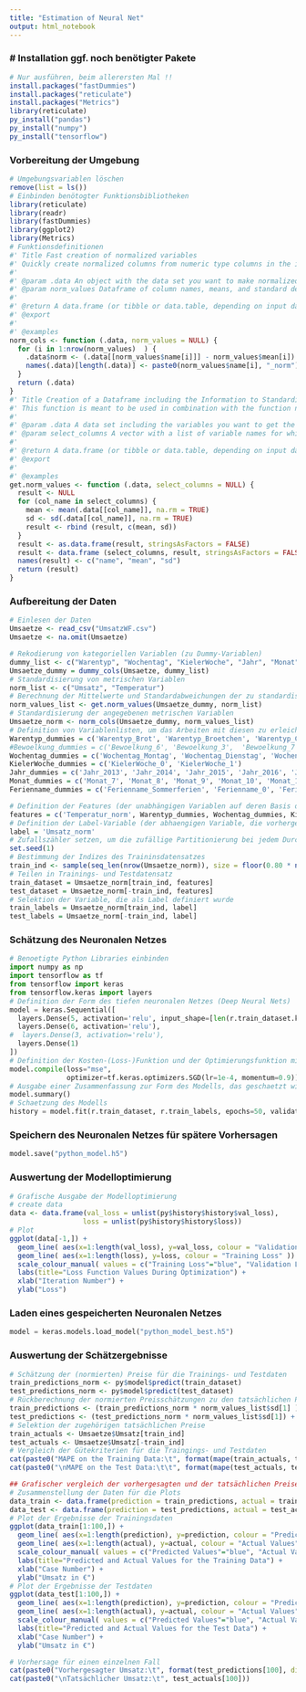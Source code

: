 ---
title: "Estimation of Neural Net"
output: html_notebook
---

### # Installation ggf. noch benötigter Pakete ###
```{r}
# Nur ausführen, beim allerersten Mal !!
install.packages("fastDummies")
install.packages("reticulate")
install.packages("Metrics")
library(reticulate)
py_install("pandas")
py_install("numpy")
py_install("tensorflow")
```


### Vorbereitung der Umgebung ###
```{r}
# Umgebungsvariablen löschen
remove(list = ls())
# Einbinden benötogter Funktionsbibliotheken
library(reticulate)
library(readr)
library(fastDummies)
library(ggplot2)
library(Metrics)
# Funktionsdefinitionen
#' Title Fast creation of normalized variables
#' Quickly create normalized columns from numeric type columns in the inputted data. This function is useful for statistical analysis when you want normalized columns rather than the actual columns.
#'
#' @param .data An object with the data set you want to make normalized columns from.
#' @param norm_values Dataframe of column names, means, and standard deviations that is used to create corresponding normalized variables from.
#'
#' @return A data.frame (or tibble or data.table, depending on input data type) with same number of rows as inputted data and original columns plus the newly created normalized. columns.
#' @export
#'
#' @examples
norm_cols <- function (.data, norm_values = NULL) {
  for (i in 1:nrow(norm_values)  ) {
    .data$norm <- (.data[[norm_values$name[i]]] - norm_values$mean[i]) / norm_values$sd[i]
    names(.data)[length(.data)] <- paste0(norm_values$name[i], "_norm")
  }
  return (.data)
}
#' Title Creation of a Dataframe including the Information to Standardize Variables
#' This function is meant to be used in combination with the function norm_cols
#'
#' @param .data A data set including the variables you want to get the means and standard deviations from.
#' @param select_columns A vector with a list of variable names for which you want to get the means and standard deviations from.
#'
#' @return A data.frame (or tibble or data.table, depending on input data type) including the names, means, and standard deviations of the variables included in the select_columns argument.
#' @export
#'
#' @examples
get.norm_values <- function (.data, select_columns = NULL) {
  result <- NULL
  for (col_name in select_columns) {
    mean <- mean(.data[[col_name]], na.rm = TRUE)
    sd <- sd(.data[[col_name]], na.rm = TRUE)
    result <- rbind (result, c(mean, sd))
  }
  result <- as.data.frame(result, stringsAsFactors = FALSE)
  result <- data.frame (select_columns, result, stringsAsFactors = FALSE)
  names(result) <- c("name", "mean", "sd")
  return (result)
}
```


### Aufbereitung der Daten ###
```{r}
# Einlesen der Daten
Umsaetze <- read_csv("UmsatzWF.csv")
Umsaetze <- na.omit(Umsaetze)
```

```{r}
# Rekodierung von kategoriellen Variablen (zu Dummy-Variablen)
dummy_list <- c("Warentyp", "Wochentag", "KielerWoche", "Jahr", "Monat", "Ferienname")
Umsaetze_dummy = dummy_cols(Umsaetze, dummy_list)
# Standardisierung von metrischen Variablen
norm_list <- c("Umsatz", "Temperatur")
# Berechnung der Mittelwerte und Standardabweichungen der zu standardisierenden Variablen
norm_values_list <- get.norm_values(Umsaetze_dummy, norm_list)
# Standardisierung der angegebenen metrischen Variablen
Umsaetze_norm <- norm_cols(Umsaetze_dummy, norm_values_list)
# Definition von Variablenlisten, um das Arbeiten mit diesen zu erleichtern
Warentyp_dummies = c('Warentyp_Brot', 'Warentyp_Broetchen', 'Warentyp_Croissant', 'Warentyp_Konditorei', 'Warentyp_Kuchen')
#Bewoelkung_dummies = c('Bewoelkung_6', 'Bewoelkung_3',  'Bewoelkung_7', 'Bewoelkung_5', 'Bewoelkung_0', 'Bewoelkung_2', 'Bewoelkung_1', 'Bewoelkung_4', 'Bewoelkung_8')
Wochentag_dummies = c('Wochentag_Montag', 'Wochentag_Dienstag', 'Wochentag_Mittwoch', 'Wochentag_Donnerstag', 'Wochentag_Freitag', 'Wochentag_Samstag','Wochentag_Sonntag')
KielerWoche_dummies = c('KielerWoche_0', 'KielerWoche_1')
Jahr_dummies = c('Jahr_2013', 'Jahr_2014', 'Jahr_2015', 'Jahr_2016', 'Jahr_2017', 'Jahr_2018', 'Jahr_2019')
Monat_dummies = c('Monat_7', 'Monat_8', 'Monat_9', 'Monat_10', 'Monat_11', 'Monat_12', 'Monat_1', 'Monat_2', 'Monat_3', 'Monat_4', 'Monat_5', 'Monat_6')
Ferienname_dummies = c('Ferienname_Sommerferien', 'Ferienname_0', 'Ferienname_Herbstferien', 'Ferienname_Winterferien', 'Ferienname_Osterferien')

# Definition der Features (der unabhängigen Variablen auf deren Basis die Vorhersagen erzeugt werden sollen)
features = c('Temperatur_norm', Warentyp_dummies, Wochentag_dummies, KielerWoche_dummies, Jahr_dummies, Monat_dummies, Ferienname_dummies)
# Definition der Label-Variable (der abhaengigen Variable, die vorhergesagt werden soll) sowie
label = 'Umsatz_norm'
# Zufallszähler setzen, um die zufällige Partitionierung bei jedem Durchlauf gleich zu halten
set.seed(1)
# Bestimmung der Indizes des Traininsdatensatzes
train_ind <- sample(seq_len(nrow(Umsaetze_norm)), size = floor(0.80 * nrow(Umsaetze_norm)))
# Teilen in Trainings- und Testdatensatz
train_dataset = Umsaetze_norm[train_ind, features]
test_dataset = Umsaetze_norm[-train_ind, features]
# Selektion der Variable, die als Label definiert wurde
train_labels = Umsaetze_norm[train_ind, label]
test_labels = Umsaetze_norm[-train_ind, label]
```


### Schätzung des Neuronalen Netzes
```{python}
# Benoetigte Python Libraries einbinden
import numpy as np
import tensorflow as tf
from tensorflow import keras
from tensorflow.keras import layers
# Definition der Form des tiefen neuronalen Netzes (Deep Neural Nets)
model = keras.Sequential([
  layers.Dense(5, activation='relu', input_shape=[len(r.train_dataset.keys())]),
  layers.Dense(6, activation='relu'),
#  layers.Dense(3, activation='relu'),
  layers.Dense(1)
])
# Definition der Kosten-(Loss-)Funktion und der Optimierungsfunktion mit seinen Hyperparametern
model.compile(loss="mse",
              optimizer=tf.keras.optimizers.SGD(lr=1e-4, momentum=0.9))
# Ausgabe einer Zusammenfassung zur Form des Modells, das geschaetzt wird (nicht notwendig)
model.summary()
# Schaetzung des Modells
history = model.fit(r.train_dataset, r.train_labels, epochs=50, validation_split = 0.1, verbose=2)
```


### Speichern des Neuronalen Netzes für spätere Vorhersagen ###
```{python}
model.save("python_model.h5")
```


### Auswertung der Modelloptimierung ###
```{r}
# Grafische Ausgabe der Modelloptimierung
# create data
data <- data.frame(val_loss = unlist(py$history$history$val_loss),
                  loss = unlist(py$history$history$loss))
# Plot
ggplot(data[-1,]) +
  geom_line( aes(x=1:length(val_loss), y=val_loss, colour = "Validation Loss" )) +
  geom_line( aes(x=1:length(loss), y=loss, colour = "Training Loss" )) +
  scale_colour_manual( values = c("Training Loss"="blue", "Validation Loss"="red") ) +
  labs(title="Loss Function Values During Optimization") +
  xlab("Iteration Number") +
  ylab("Loss") 
```


### Laden eines gespeicherten Neuronalen Netzes ###
```{python}
model = keras.models.load_model("python_model_best.h5")
```


### Auswertung der Schätzergebnisse ###
```{r}
# Schätzung der (normierten) Preise für die Trainings- und Testdaten
train_predictions_norm <- py$model$predict(train_dataset)
test_predictions_norm <- py$model$predict(test_dataset)
# Rückberechnung der normierten Preisschätzungen zu den tatsächlichen Preisschätzungen bzw. Preisen
train_predictions <- (train_predictions_norm * norm_values_list$sd[1] ) + norm_values_list$mean[1]
test_predictions <- (test_predictions_norm * norm_values_list$sd[1]) + norm_values_list$mean[1]
# Selektion der zugehörigen tatsächlichen Preise
train_actuals <- Umsaetze$Umsatz[train_ind]
test_actuals <- Umsaetze$Umsatz[-train_ind]
# Vergleich der Gütekriterien für die Traingings- und Testdaten
cat(paste0("MAPE on the Training Data:\t", format(mape(train_actuals, train_predictions)*100, digits=3, nsmall=2)))
cat(paste0("\nMAPE on the Test Data:\t\t", format(mape(test_actuals, test_predictions)*100, digits=3, nsmall=2)))
```

```{r}
## Grafischer vergleich der vorhergesagten und der tatsächlichen Preise für die Trainings- und Testdaten
# Zusammenstellung der Daten für die Plots
data_train <- data.frame(prediction = train_predictions, actual = train_actuals)
data_test <- data.frame(prediction = test_predictions, actual = test_actuals)
# Plot der Ergebnisse der Trainingsdaten
ggplot(data_train[1:100,]) +
  geom_line( aes(x=1:length(prediction), y=prediction, colour = "Predicted Values" )) +
  geom_line( aes(x=1:length(actual), y=actual, colour = "Actual Values" )) +
  scale_colour_manual( values = c("Predicted Values"="blue", "Actual Values"="red") ) +
  labs(title="Predicted and Actual Values for the Training Data") +
  xlab("Case Number") +
  ylab("Umsatz in €") 
# Plot der Ergebnisse der Testdaten
ggplot(data_test[1:100,]) +
  geom_line( aes(x=1:length(prediction), y=prediction, colour = "Predicted Values" )) +
  geom_line( aes(x=1:length(actual), y=actual, colour = "Actual Values" )) +
  scale_colour_manual( values = c("Predicted Values"="blue", "Actual Values"="red") ) +
  labs(title="Predicted and Actual Values for the Test Data") +
  xlab("Case Number") +
  ylab("Umsatz in €") 
```

```{r}
# Vorhersage für einen einzelnen Fall
cat(paste0("Vorhergesagter Umsatz:\t", format(test_predictions[100], digits=2, nsmall =0)))
cat(paste0("\nTatsächlicher Umsatz:\t", test_actuals[100]))
```